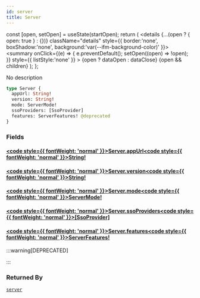 ```yaml
---
id: server
title: Server
---
```









  const [open, setOpen] = useState(startOpen);
  return (
    <details {...(open ? { open: true } : {})} className="details" style={{ border:'none', boxShadow:'none', background:'var(--ifm-background-color)' }}>
      <summary
        onClick={(e) => {
          e.preventDefault();
          setOpen((open) => !open);
        }}
        style={{ listStyle:'none' }}
      >
      {open ? dataOpen : dataClose}
      </summary>
      {open && children}
    </details>
  );
};








No description


```graphql
type Server {
  appUrl: String!
  version: String!
  mode: ServerMode!
  ssoProviders: [SsoProvider]
  features: ServerFeatures! @deprecated
}
```




### Fields

#### [<code style={{ fontWeight: 'normal' }}>Server.<b>appUrl</b></code>](#)<Bullet />[<code style={{ fontWeight: 'normal' }}><b>String!</b></code>](/swapi/types/scalars/string.mdx) <Badge class="badge badge--secondary badge--non_null" text="non-null"/> <Badge class="badge badge--secondary " text="scalar"/> 



#### [<code style={{ fontWeight: 'normal' }}>Server.<b>version</b></code>](#)<Bullet />[<code style={{ fontWeight: 'normal' }}><b>String!</b></code>](/swapi/types/scalars/string.mdx) <Badge class="badge badge--secondary badge--non_null" text="non-null"/> <Badge class="badge badge--secondary " text="scalar"/> 



#### [<code style={{ fontWeight: 'normal' }}>Server.<b>mode</b></code>](#)<Bullet />[<code style={{ fontWeight: 'normal' }}><b>ServerMode!</b></code>](/swapi/types/enums/server-mode.mdx) <Badge class="badge badge--secondary badge--non_null" text="non-null"/> <Badge class="badge badge--secondary " text="enum"/> 



#### [<code style={{ fontWeight: 'normal' }}>Server.<b>ssoProviders</b></code>](#)<Bullet />[<code style={{ fontWeight: 'normal' }}><b>[SsoProvider]</b></code>](/swapi/types/objects/sso-provider.mdx) <Badge class="badge badge--secondary " text="list"/> <Badge class="badge badge--secondary " text="object"/> 



#### [<code style={{ fontWeight: 'normal' }}>Server.<b>features</b></code>](#)<Bullet />[<code style={{ fontWeight: 'normal' }}><b>ServerFeatures!</b></code>](/swapi/types/objects/server-features.mdx) <Badge class="badge badge--secondary badge--deprecated" text="deprecated"/> <Badge class="badge badge--secondary badge--non_null" text="non-null"/> <Badge class="badge badge--secondary " text="object"/> 
:::warning[DEPRECATED]

:::






### Returned By

[`server`](/swapi/operations/queries/server.mdx)  <Badge class="badge badge--secondary badge--relation" text="query"/>